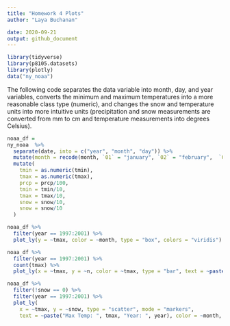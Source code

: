 ```yaml
---
title: "Homework 4 Plots"
author: "Laya Buchanan"

date: 2020-09-21
output: github_document
---
```



```r
library(tidyverse)
library(p8105.datasets)
library(plotly)
data("ny_noaa")
```


The following code separates the data variable into month, day, and year variables, converts the minimum and maximum temperatures into a more reasonable class type (numeric), and changes the snow and temperature units into more intuitive units (precipitation and snow measurements are converted from mm to cm and temperature measurements into degrees Celsius).

```r
noaa_df = 
ny_noaa  %>% 
  separate(date, into = c("year", "month", "day")) %>% 
  mutate(month = recode(month, `01` = "january", `02` = "february",  `03` = "march", `04` = "april", `05` = "may", `06` = "june", `07` = "july", `08` = "august", `09` = "september", `10` = "october", `11` = "november", `12` = "december")) %>% 
  mutate(
    tmin = as.numeric(tmin),
    tmax = as.numeric(tmax),
    prcp = prcp/100,
    tmin = tmin/10,
    tmax = tmax/10,
    snow = snow/10,
    snow = snow/10
  )

noaa_df %>% 
  filter(year == 1997:2001) %>%
  plot_ly(y = ~tmax, color = ~month, type = "box", colors = "viridis")

noaa_df %>% 
  filter(year == 1997:2001) %>%
  count(tmax) %>% 
  plot_ly(x = ~tmax, y = ~n, color = ~tmax, type = "bar", text = ~paste("Temp: ", tmax, "Count: ", n), colors = "viridis")

noaa_df %>%
  filter(!snow == 0) %>% 
  filter(year == 1997:2001) %>% 
  plot_ly(
    x = ~tmax, y = ~snow, type = "scatter", mode = "markers", 
    text = ~paste("Max Temp: ", tmax, "Year: ", year), color = ~month, "alpha" = 0.7, colors = "viridis")

```

